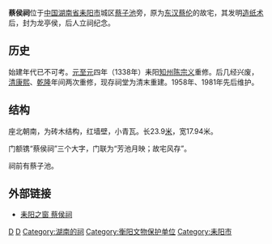 {{文物保护单位
| 级别 = 全国
| 图片 = 
| 名称 = 蔡侯祠
| 编号 = 6-676
| 分类 = 古建筑
| 时代 = [[清|清]]
| 所在 = [[湖南省|湖南省]][[耒阳市|耒阳市]]
| 登录 = 2006年
| Cat = 湖南全国重点文物保护单位
}}

'''蔡侯祠'''位于[[中华人民共和国|中国]][[湖南省|湖南省]][[耒阳市|耒阳市]]城区[[蔡子池|蔡子池]]旁，原为[[东汉|东汉]][[蔡伦|蔡伦]]的故宅，其发明[[造纸术|造纸术]]后，封为龙亭侯，后人立祠纪念。

==历史==
始建年代已不可考。[[元朝|元]][[至元_(元顺帝)|至元]]四年（1338年）耒阳[[知州|知州]][[陈宗义|陈宗义]]重修。后几经兴废，[[清朝|清]][[康熙|康熙]]、[[乾隆|乾隆]]年间两次重修，现存祠堂为清末重建。1958年、1981年先后维护。

==结构==
座北朝南，为砖木结构，红墙壁，小青瓦。长23.9[[米_(單位)|米]]，宽17.94米。

门额镌“蔡侯祠”三个大字，门联为“芳池月映；故宅风存”。

祠前有蔡子池。

==外部链接==
*[http://www.421800.org/Photo/ShowPhoto.asp?PhotoID=157 耒阳之窗 蔡侯祠]{{dead link|date=2018年4月 |bot=InternetArchiveBot |fix-attempted=yes }}

{{湖南小作品}}{{湖湘建筑}}{{湖南全国重点文物保护单位}}

[[Category:衡陽的祠|D]]
[[Category:衡阳清朝建筑物|D]]
[[Category:湖南的祠|Category:湖南的祠]]
[[Category:衡阳文物保护单位|Category:衡阳文物保护单位]]
[[Category:耒阳市|Category:耒阳市]]
